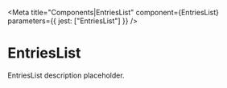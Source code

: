 
<Meta
  title="Components|EntriesList"
  component={EntriesList}
  parameters={{ jest: ["EntriesList"] }}
/>

# EntriesList

EntriesList description placeholder.

<Preview>
  <Story name="default">
    <EntriesList />
  </Story>
</Preview>

<Props of={EntriesList} />